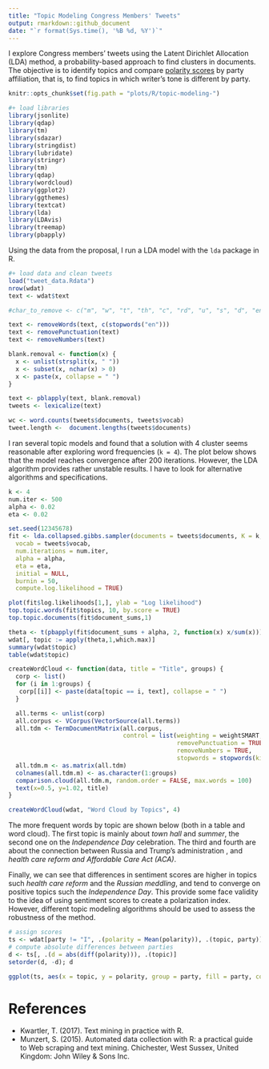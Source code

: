 ```yaml
---
title: "Topic Modeling Congress Members' Tweets"
output: rmarkdown::github_document
date: "`r format(Sys.time(), '%B %d, %Y')`"
---
```


I explore Congress members' tweets using the Latent Dirichlet Allocation
(LDA) method, a probability-based approach to find clusters in documents. The objective is to identify topics and compare [polarity scores](proposal.md) by party affiliation, that is, to find topics in which writer's tone is different by party.


```r
knitr::opts_chunk$set(fig.path = "plots/R/topic-modeling-")

#+ load libraries
library(jsonlite)
library(qdap)
library(tm)
library(sdazar)
library(stringdist)
library(lubridate)
library(stringr)
library(tm)
library(qdap)
library(wordcloud)
library(ggplot2)
library(ggthemes)
library(textcat)
library(lda)
library(LDAvis)
library(treemap)
library(pbapply)

```

Using the data from the proposal, I run a LDA model with the `lda` package in R.

```r
#+ load data and clean tweets
load("tweet_data.Rdata")
nrow(wdat)
text <- wdat$text

#char_to_remove <- c("m", "w", "t", "th", "c", "rd", "u", "s", "d", "en", "de", "la", "y", "el", "h")

text <- removeWords(text, c(stopwords("en")))
text <- removePunctuation(text)
text <- removeNumbers(text)

blank.removal <- function(x) {
  x <- unlist(strsplit(x, " "))
  x <- subset(x, nchar(x) > 0)
  x <- paste(x, collapse = " ")
}

text <- pblapply(text, blank.removal)
tweets <- lexicalize(text)

wc <- word.counts(tweets$documents, tweets$vocab)
tweet.length <-  document.lengths(tweets$documents)

```


I ran several topic models and found that a solution with 4 cluster seems reasonable after exploring word frequencies (`k = 4`). The plot below shows that the model reaches convergence after 200 iterations. However, the LDA algorithm provides rather unstable results. I have to look for alternative algorithms and specifications.

```r
k <- 4
num.iter <- 500
alpha <- 0.02
eta <- 0.02

set.seed(12345678)
fit <- lda.collapsed.gibbs.sampler(documents = tweets$documents, K = k,
  vocab = tweets$vocab,
  num.iterations = num.iter,
  alpha = alpha,
  eta = eta,
  initial = NULL,
  burnin = 50,
  compute.log.likelihood = TRUE)

plot(fit$log.likelihoods[1,], ylab = "Log likelihood")
top.topic.words(fit$topics, 10, by.score = TRUE)
top.topic.documents(fit$document_sums,1)

theta <- t(pbapply(fit$document_sums + alpha, 2, function(x) x/sum(x)))
wdat[, topic := apply(theta,1,which.max)]
summary(wdat$topic)
table(wdat$topic)

createWordCloud <- function(data, title = "Title", groups) {
  corp <- list()
  for (i in 1:groups) {
   corp[[i]] <- paste(data[topic == i, text], collapse = " ")
  }

  all.terms <- unlist(corp)
  all.corpus <- VCorpus(VectorSource(all.terms))
  all.tdm <- TermDocumentMatrix(all.corpus,
                                control = list(weighting = weightSMART,
                                               removePunctuation = TRUE,
                                               removeNumbers = TRUE,
                                               stopwords = stopwords(kind = "en")))
  all.tdm.m <- as.matrix(all.tdm)
  colnames(all.tdm.m) <- as.character(1:groups)
  comparison.cloud(all.tdm.m, random.order = FALSE, max.words = 100)
  text(x=0.5, y=1.02, title)
}

createWordCloud(wdat, "Word Cloud by Topics", 4)
```

The more frequent words by topic are shown below (both in a table and word cloud). The first topic is mainly about *town hall* and *summer*, the second one on the *Independence Day* celebration. The third and fourth are about the connection between Russia and Trump's administration , and *health care reform and Affordable Care Act (ACA)*.

Finally, we can see that differences in sentiment scores are higher in topics such *health care reform* and the *Russian meddling*, and tend to converge on positive topics such the *Independence Day*. This provide some face validity to the idea of using sentiment scores to create a polarization index. However, different topic modeling algorithms should be used to assess the robustness of the method.

```r
# assign scores
ts <- wdat[party != "I", .(polarity = Mean(polarity)), .(topic, party)]
# compute absolute differences between parties
d <- ts[, .(d = abs(diff(polarity))), .(topic)]
setorder(d, -d); d

ggplot(ts, aes(x = topic, y = polarity, group = party, fill = party, color = party)) + geom_point() + geom_line()
```


# References

- Kwartler, T. (2017). Text mining in practice with R.
- Munzert, S. (2015). Automated data collection with R: a practical guide to Web scraping and text mining. Chichester, West Sussex, United Kingdom: John Wiley & Sons Inc.

